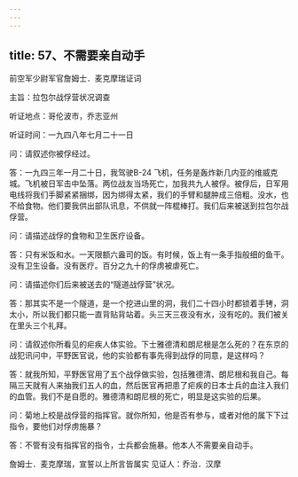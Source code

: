 ```yaml
---
---
---
```

title: 57、不需要亲自动手
---




前空军少尉军官詹姆士．麦克摩瑞证词

主旨：拉包尔战俘营状况调查

听证地点：哥伦波市，乔志亚州

听证时间：一九四八年七月二十一日

问：请叙述你被俘经过。

答：一九四三年一月二十日，我驾驶B-24 飞机，任务是轰炸新几内亚的维威克城。飞机被日军击中坠落。两位战友当场死亡，加我共九人被俘。被俘后，日军用电线将我们手脚紧紧捆绑，因为绑得太紧，我们的手臂和腿肿成三倍粗。没水，也不给食物。他们要我供出部队讯息，不供就一阵棍棒打。我们后来被送到拉包尔战俘营。

问：请描述战俘的食物和卫生医疗设备。

答：只有米饭和水。一天限额六盎司的饭。有时候，饭上有一条手指般细的鱼干。没有卫生设备。没有医疗。百分之九十的俘虏被虐死亡。

问：请描述你们后来被送去的“隧道战俘营”状况。

答：那其实不是一个隧道，是一个挖进山里的洞，我们二十四小时都锁着手铐，洞太小，所以我们都只能一直背贴背站着。头三天三夜没有水，没有吃的。我们被关在里头三个礼拜。

问：请叙述你所看见的疟疾人体实验。下士雅德清和朗尼根是怎么死的？在东京的战犯讯问中，平野医官说，他的实验都有事先得到战俘的同意，是这样吗？

答：就我所知，平野医官用了五个战俘做实验，包括雅德清、朗尼根和我自己。每隔三天就有人来抽我们五人的血，然后医官再把患了疟疾的日本士兵的血注入我们的血管。我们不是自愿的。雅德清和朗尼根的死亡，明显是这实验的后果。

问：菊地上校是战俘营的指挥官。就你所知，他是否有参与，或者对他的属下下过指令，要他们对俘虏施暴？

答：不管有没有指挥官的指令，士兵都会施暴。他本人不需要亲自动手。

詹姆士．麦克摩瑞，宣誓以上所言皆属实 见证人：乔治．汉摩